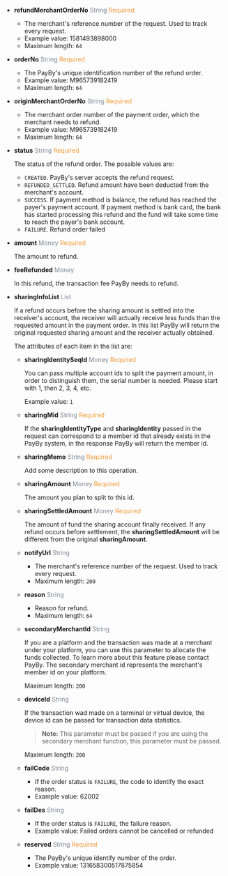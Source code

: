 - **refundMerchantOrderNo**   <font color = ' #7d8793'>String</font>    <font color = '#f19938'>Required</font>
	- The merchant's reference number of the request. Used to track every request.
	- Example value: 1581493898000
	- Maximum length: `64`

- **orderNo** <font color = ' #7d8793'>String</font> <font color = '#f19938'>Required</font>
	- The PayBy's unique identification number of the refund order.
	- Example value: M965739182419
	- Maximum length: `64`

- **originMerchantOrderNo** <font color = ' #7d8793'>String</font> <font color = '#f19938'>Required</font>
	- The merchant order number of the payment order, which the merchant needs to refund.
	- Example value: M965739182419
	- Maximum length: `64`

- **status** <font color = ' #7d8793'>String</font> <font color = '#f19938'>Required</font>
	
	The status of the refund order. The possible values are:
	- `CREATED`. PayBy's server accepts the refund request.
	- `REFUNDED_SETTLED`. Refund amount have been deducted from the merchant's account.
	- `SUCCESS`. If payment method is balance, the refund has reached the payer's payment account. If payment method is bank card, the bank has started processing this refund and the fund will take some time to reach the payer's bank account.
	- `FAILURE`. Refund order failed

- **amount** <font color = ' #7d8793'>Money</font> <font color = '#f19938'>Required</font>

	The amount to refund.

- **feeRefunded** <font color = ' #7d8793'>Money</font>

	In this refund, the transaction fee PayBy needs to refund.

- **sharingInfoList** <font color = ' #7d8793'>List</font>

	If a refund occurs before the sharing amount is settled into the receiver's account, the receiver will actually receive less funds than the requested amount in the payment order. In this list PayBy will return the original requested sharing amount and the receiver actually obtained.

	The attributes of each item in the list are:

	- **sharingIdentitySeqId**   <font color = ' #7d8793'>Money</font>    <font color = '#f19938'>Required</font>

		You can pass multiple account ids to split the payment amount, in order to distinguish them, the serial number is needed. Please start with 1, then 2, 3, 4, etc.

		Example value: `1`

	- **sharingMid**   <font color = ' #7d8793'>String</font>    <font color = '#f19938'>Required</font>

		If the **sharingIdentityType** and **sharingIdentity** passed in the request can correspond to a member id that already exists in the PayBy system, in the response PayBy will return the member id.

	- **sharingMemo**   <font color = ' #7d8793'>String</font>    <font color = '#f19938'>Required</font>

		Add some description to this operation.

	- **sharingAmount**   <font color = ' #7d8793'>Money</font>    <font color = '#f19938'>Required</font>

		The amount you plan to split to this id.

	- **sharingSettledAmount**   <font color = ' #7d8793'>Money</font>    <font color = '#f19938'>Required</font>

		The amount of fund the sharing account finally received. If any refund occurs before settlement, the **sharingSettledAmount** will be different from the original **sharingAmount**.

	- **notifyUrl** <font color = ' #7d8793'>String</font>

		- The merchant's reference number of the request. Used to track every request.
  		- Maximum length: `200`

	- **reason** <font color = ' #7d8793'>String</font>

		- Reason for refund.
		- Maximum length: `64`

	- **secondaryMerchantId** <font color = ' #7d8793'>String</font>

  		If you are a platform and the transaction was made at a merchant under your platform, you can use this parameter to allocate the funds collected. To learn more about this feature please contact PayBy. The secondary merchant id represents the merchant's member id on your platform.

		Maximum length: `200`

	- **deviceId** <font color = ' #7d8793'>String</font>

		If the transaction wad made on a terminal or virtual device, the device id can be passed for transaction data statistics.

		> **Note:** This parameter must be passed if you are using the secondary merchant function, this parameter must be passed.

  		Maximum length: `200`

	- **failCode** <font color = ' #7d8793'>String</font>

		- If the order status is `FAILURE`, the code to identify the exact reason.
		- Example value: 62002

	- **failDes** <font color = ' #7d8793'>String</font>

		- If the order status is `FAILURE`, the failure reason.
		- Example value: Failed orders cannot be cancelled or refunded

	- **reserved** <font color = ' #7d8793'>String</font> <font color = '#f19938'>Required</font>

		- The PayBy's unique identify number of the order.
		- Example value: 131658300517875854

